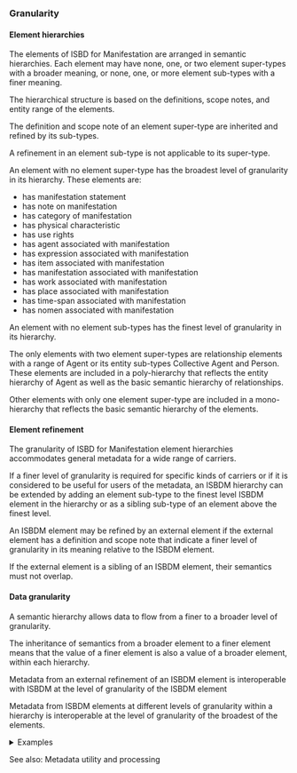### Granularity

#### Element hierarchies

<div className="guid">

The elements of ISBD for Manifestation are arranged in semantic hierarchies. Each element may have none, one, or two element super-types with a broader meaning, or none, one, or more element sub-types with a finer meaning.

</div>

<div className="guid">

The hierarchical structure is based on the definitions, scope notes, and entity range of the elements.

The definition and scope note of an element super-type are inherited and refined by its sub-types.

A refinement in an element sub-type is not applicable to its super-type.

</div>

<div className="guid">

An element with no element super-type has the broadest level of granularity in its hierarchy. These elements are:

- <InLink href="/docs/statements/1025">has manifestation statement</InLink>
- <InLink href="/docs/notes/1207">has note on manifestation</InLink>
- <InLink href="/docs/attributes/1263">has category of manifestation</InLink>
- <InLink href="/docs/attributes/1242">has physical characteristic</InLink>
- <InLink href="/docs/attributes/1027">has use rights</InLink>
- <InLink href="/docs/relationships/1005">has agent associated with manifestation</InLink>
- <InLink href="/docs/relationships/1002">has expression associated with manifestation</InLink>
- <InLink href="/docs/relationships/1004">has item associated with manifestation</InLink>
- <InLink href="/docs/relationships/1003">has manifestation associated with manifestation</InLink>
- <InLink href="/docs/relationships/1001">has work associated with manifestation</InLink>
- <InLink href="/docs/relationships/1009">has place associated with manifestation</InLink>
- <InLink href="/docs/relationships/1010">has time-span associated with manifestation</InLink>
- <InLink href="/docs/relationships/1008">has nomen associated with manifestation</InLink>

</div>

<div className="guid">

An element with no element sub-types has the finest level of granularity in its hierarchy.

</div>

<div className="guid">

The only elements with two element super-types are relationship elements with a range of Agent or its entity sub-types Collective Agent and Person. These elements are included in a poly-hierarchy that reflects the entity hierarchy of Agent as well as the basic semantic hierarchy of relationships.

Other elements with only one element super-type are included in a mono-hierarchy that reflects the basic semantic hierarchy of the elements.

</div>

#### Element refinement

<div className="guid">

The granularity of ISBD for Manifestation element hierarchies accommodates general metadata for a wide range of carriers.

If a finer level of granularity is required for specific kinds of carriers or if it is considered to be useful for users of the metadata, an ISBDM hierarchy can be extended by adding an element sub-type to the finest level ISBDM element in the hierarchy or as a sibling sub-type of an element above the finest level.

</div>

<div className="guid">

An ISBDM element may be refined by an external element if the external element has a definition and scope note that indicate a finer level of granularity in its meaning relative to the ISBDM element.

If the external element is a sibling of an ISBDM element, their semantics must not overlap.

</div>

#### Data granularity

<div className="guid">

A semantic hierarchy allows data to flow from a finer to a broader level of granularity.

The inheritance of semantics from a broader element to a finer element means that the value of a finer element is also a value of a broader element, within each hierarchy.

</div>

<div className="guid">

Metadata from an external refinement of an ISBDM element is interoperable with ISBDM at the level of granularity of the ISBDM element

Metadata from ISBDM elements at different levels of granularity within a hierarchy is interoperable at the level of granularity of the broadest of the elements.

<details>
<summary>Examples</summary>
<div>

| Property | Value |
| :------- | :---- |
| has publisher collective agent | "Output Recordings" |
| has collective agent associated with manifestation | "LCD Soundsytem" |

_[Full example: <InLink href="/docs/fullex/fx058">Give it up b/w Tired (2002; Output Recordings; audio disc)</InLink>. The values are interoperable at the level of granularity of the broader element "has collective agent associated with manifestation".]_

</div>
</details>

See also: <InLink href="/docs/intro/index#i006">Metadata utility and processing</InLink>

</div>